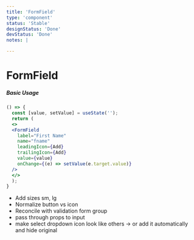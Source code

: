 ```yaml
---
title: 'FormField'
type: 'component'
status: 'Stable'
designStatus: 'Done'
devStatus: 'Done'
notes: |

---
```



# FormField

<SingleComponentStatus frontmatter={props?.pageContext?.frontmatter} />


##### Basic Usage

```jsx live
() => {
  const [value, setValue] = useState('');
  return (
  <>
  <FormField
    label="First Name"
    name="fname"
    leadingIcon={Add}
    trailingIcon={Add}
    value={value}
    onChange={(e) => setValue(e.target.value)}
  />
  </>
  );
}
```

- Add sizes sm, lg
- Normalize button vs icon
- Reconcile with validation form group
- pass through props to input
- make select dropdown icon look like others -> or add it automatically and hide original

